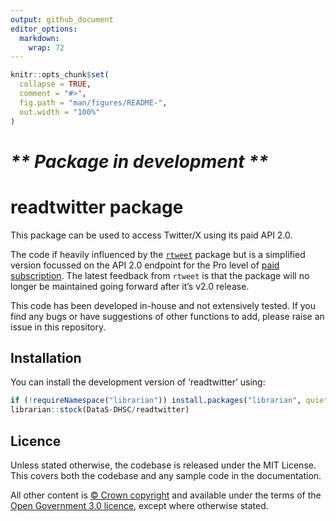 ```yaml
---
output: github_document
editor_options: 
  markdown: 
    wrap: 72
---
```


<!-- README.md is generated from README.Rmd. Please edit that file -->

```r
knitr::opts_chunk$set(
  collapse = TRUE,
  comment = "#>",
  fig.path = "man/figures/README-",
  out.width = "100%"
)
```

# *\*\* Package in development \*\**

# readtwitter package

This package can be used to access Twitter/X using its paid API 2.0.

The code if heavily influenced by the [`rtweet`](https://github.com/ropensci/rtweet)
package but is a simplified version focussed on the API 2.0 endpoint for the 
Pro level of [paid subscription](https://developer.twitter.com/en/docs/twitter-api/getting-started/about-twitter-api). The latest feedback from `rtweet`
is that the package will no longer be maintained going forward after it's v2.0
release.

This code has been developed in-house and not extensively tested. If you
find any bugs or have suggestions of other functions to add, please
raise an issue in this repository.

## Installation

You can install the development version of 'readtwitter' using:

``` r
if (!requireNamespace("librarian")) install.packages("librarian", quiet = TRUE)
librarian::stock(DataS-DHSC/readtwitter)
```

## Licence

Unless stated otherwise, the codebase is released under the MIT License. This covers both the codebase and any sample code in the documentation.

All other content is [© Crown copyright](http://www.nationalarchives.gov.uk/information-management/re-using-public-sector-information/uk-government-licensing-framework/crown-copyright/) and available under the terms of the [Open Government 3.0 licence](https://www.nationalarchives.gov.uk/doc/open-government-licence/version/3/), except where otherwise stated.
